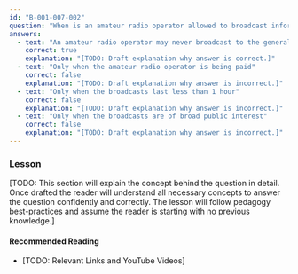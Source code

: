 ```yaml
---
id: "B-001-007-002"
question: "When is an amateur radio operator allowed to broadcast information to the general public?"
answers:
  - text: "An amateur radio operator may never broadcast to the general public"
    correct: true
    explanation: "[TODO: Draft explanation why answer is correct.]"
  - text: "Only when the amateur radio operator is being paid"
    correct: false
    explanation: "[TODO: Draft explanation why answer is incorrect.]"
  - text: "Only when the broadcasts last less than 1 hour"
    correct: false
    explanation: "[TODO: Draft explanation why answer is incorrect.]"
  - text: "Only when the broadcasts are of broad public interest"
    correct: false
    explanation: "[TODO: Draft explanation why answer is incorrect.]"
---
```


### Lesson

[TODO: This section will explain the concept behind the question in detail. Once drafted the reader will understand all necessary concepts to answer the question confidently and correctly. The lesson will follow pedagogy best-practices and assume the reader is starting with no previous knowledge.]

#### Recommended Reading

- [TODO: Relevant Links and YouTube Videos]
